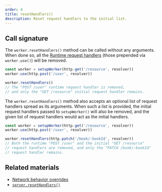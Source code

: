 ```yaml
---
order: 4
title: resetHandlers()
description: Reset request handlers to the initial list.
---
```


## Call signature

The `worker.resetHandlers()` method can be called without any arguments. When done so, all the [Runtime request handlers](/docs/concepts/request-handler#runtime-request-handler) (those prepended via `worker.use()`) will be removed.

```js {4}
const worker = setupWorker(http.get('/resource', resolver))
worker.use(http.post('/user', resolver))

worker.resetHandlers()
// The "POST /user" runtime request handler is removed,
// and only the "GET /resource" initial request handler remains.
```

The `worker.resetHandlers()` method also accepts an optional list of request handlers spread as its arguments. When such a list is provided, the initial request handlers passed to `setupWorker()` will also be removed, and the given list of request handlers would act as the initial handlers.

```js
const worker = setupWorker(http.get('/resource', resolver))
worker.use(http.post('/user', resolver))

worker.resetHandlers(http.patch('/book/:bookId', resolver))
// Both the runtime "POST /user" and the initial "GET /resource"
// request handlers are removed, and only the "PATCH /book/:bookId"
// request handler remains.
```

## Related materials

- [Network behavior overrides](/docs/best-practices/network-behavior-overrides)
- [`server.resetHandlers()`](/docs/api/setup-server/reset-handlers)
